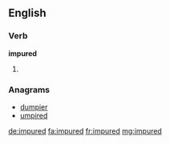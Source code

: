 ==English==

===Verb===
'''impured'''

# {{en-past of|impure}}

===Anagrams===
* [[dumpier#English|dumpier]]
* [[umpired#English|umpired]]

[[de:impured]]
[[fa:impured]]
[[fr:impured]]
[[mg:impured]]